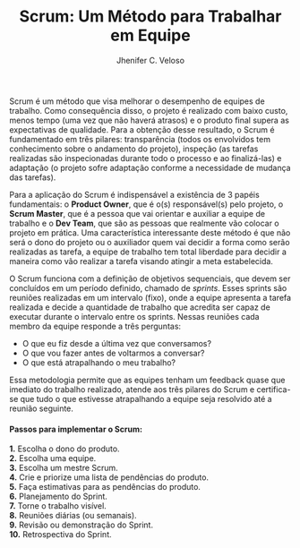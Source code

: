 % Scrum: Um Método para Trabalhar em Equipe
% Jhenifer C. Veloso

Scrum é um método que visa melhorar o desempenho de equipes de trabalho. 
Como consequência disso, o projeto é realizado com baixo custo, menos 
tempo (uma vez que não haverá atrasos) e o produto final supera as 
expectativas de qualidade. Para a obtenção desse resultado, o Scrum é 
fundamentado em três pilares: transparência (todos os envolvidos tem 
conhecimento sobre o andamento do projeto), inspeção (as tarefas 
realizadas são inspecionadas durante todo o processo e ao finalizá-las) 
e adaptação (o projeto sofre adaptação conforme a necessidade de mudança 
das tarefas).

Para a aplicação do Scrum é indispensável a existência de 3 papéis 
fundamentais: o **Product Owner**, que é o(s) responsável(s) pelo 
projeto, o **Scrum Master**, que é a pessoa que vai orientar e auxiliar 
a equipe de trabalho e o **Dev Team**, que são as pessoas que realmente 
vão colocar o projeto em prática. Uma característica interessante deste 
método é que não será o dono do projeto ou o auxiliador quem vai decidir 
a forma como serão realizadas as tarefa, a equipe de trabalho tem total 
liberdade para decidir a maneira como vão realizar a tarefa visando 
atingir a meta estabelecida.

O Scrum funciona com a definição de objetivos sequenciais, que devem ser
concluídos em um período definido, chamado de *sprints*. Esses sprints 
são reuniões realizadas em um intervalo (fixo), onde a equipe apresenta 
a tarefa realizada e decide a quantidade de trabalho que acredita ser 
capaz de executar durante o intervalo entre os sprints. Nessas reuniões 
cada membro da equipe responde a três perguntas:

* O que eu fiz desde a última vez que conversamos? 
* O que vou fazer antes de voltarmos a conversar?
* O que está atrapalhando o meu trabalho?

Essa metodologia permite que as equipes tenham um feedback quase
que imediato do trabalho realizado, atende aos três pilares do Scrum e 
certifica-se que tudo o que estivesse atrapalhando a equipe seja 
resolvido até a reunião seguinte.

#### Passos para implementar o Scrum:

**1.** Escolha o dono do produto.  
**2.** Escolha uma equipe.  
**3.** Escolha um mestre Scrum.  
**4.** Crie e priorize uma lista de pendências do produto.  
**5.** Faça estimativas para as pendências do produto.  
**6.** Planejamento do Sprint.  
**7.** Torne o trabalho visível.  
**8.** Reuniões diárias (ou semanais).  
**9.** Revisão ou demonstração do Sprint.  
**10.** Retrospectiva do Sprint.